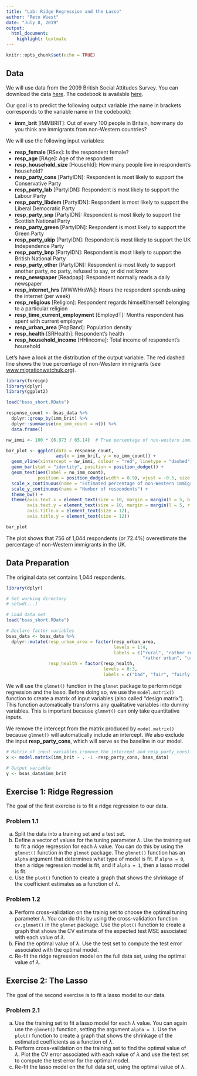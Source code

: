 ```yaml
---
title: "Lab: Ridge Regression and the Lasso"
author: "Reto Wüest"
date: "July 8, 2019"
output:
  html_document:
    highlight: textmate
---
```


```r
knitr::opts_chunk$set(echo = TRUE)
```

## Data

We will use data from the 2009 British Social Attitudes Survey. You can download the data [here](bsas_short.RData). The codebook is available [here](bsas_doc.pdf).

Our goal is to predict the following output variable (the name in brackets corresponds to the variable name in the codebook):

- **imm_brit** [IMMBRIT]: Out of every $100$ people in Britain, how many do you think are immigrants from non-Western countries?

We will use the following input variables:

- **resp_female** [RSex]: Is the respondent female?
- **resp_age** [RAge]: Age of the respondent
- **resp_household_size** [Househld]: How many people live in respondent's household?
- **resp_party_cons** [PartyIDN]: Respondent is most likely to support the Conservative Party
- **resp_party_lab** [PartyIDN]: Respondent is most likely to support the Labour Party
- **resp_party_libdem** [PartyIDN]: Respondent is most likely to support the Liberal Democratic Party
- **resp_party_snp** [PartyIDN]: Respondent is most likely to support the Scottish National Party
- **resp_party_green** [PartyIDN]: Respondent is most likely to support the Green Party
- **resp_party_ukip** [PartyIDN]: Respondent is most likely to support the UK Independence Party
- **resp_party_bnp** [PartyIDN]: Respondent is most likely to support the British National Party
- **resp_party_other** [PartyIDN]: Respondent is most likely to support another party, no party, refused to say, or did not know
- **resp_newspaper** [Readpap]: Respondent normally reads a daily newspaper
- **resp_internet_hrs** [WWWHrsWk]: Hours the respondent spends using the internet (per week)
- **resp_religious** [Religion]: Respondent regards himself/herself belonging to a particular religion
- **resp_time_current_employment** [EmploydT]: Months respondent has spent with current employer
- **resp_urban_area** [PopBand]: Population density
- **resp_health** [SRHealth]: Respondent's health
- **resp_household_income** [HHincome]: Total income of respondent's household

Let's have a look at the distribution of the output variable. The red dashed line shows the true percentage of non-Western immigrants (see [www.migrationwatchuk.org](https://www.migrationwatchuk.org)).

```r
library(foreign)
library(dplyr)
library(ggplot2)

load("bsas_short.RData")

response_count <- bsas_data %>%
  dplyr::group_by(imm_brit) %>%
  dplyr::summarise(no_imm_count = n()) %>%
  data.frame()

nw_immi <- 100 * (6.973 / 65.14)  # True percentage of non-western immigrants in the UK

bar_plot <- ggplot(data = response_count,
                   aes(x = imm_brit, y = no_imm_count)) +
  geom_vline(xintercept = nw_immi, colour = "red", linetype = "dashed") +
  geom_bar(stat = "identity", position = position_dodge()) +
  geom_text(aes(label = no_imm_count),
            position = position_dodge(width = 0.9), vjust = -0.5, size = 2) +
  scale_x_continuous(name = "Estimated percentage of non-Western immigrants") +
  scale_y_continuous(name = "Number of respondents") +
  theme_bw() +
  theme(axis.text.x = element_text(size = 10, margin = margin(t = 5, b = 5)),
        axis.text.y = element_text(size = 10, margin = margin(l = 5, r = 5)),
        axis.title.x = element_text(size = 12),
        axis.title.y = element_text(size = 12))

bar_plot
```

The plot shows that 756 of 1,044 respondents (or 72.4\%) overestimate the percentage of non-Western immigrants in the UK.

## Data Preparation

The original data set contains 1,044 respondents. 

```r
library(dplyr)

# Set working directory
# setwd(...)

# Load data set
load("bsas_short.RData")

# Declare factor variables
bsas_data <- bsas_data %>%
  dplyr::mutate(resp_urban_area = factor(resp_urban_area,
                                         levels = 1:4,
                                         labels = c("rural", "rather rural",
                                                    "rather urban", "urban")),
                resp_health = factor(resp_health,
                                     levels = 0:3,
                                     labels = c("bad", "fair", "fairly good", "good")))
```

We will use the `glmnet()` function in the `glmnet` package to perform ridge regression and the lasso. Before doing so, we use the `model.matrix()` function to create a matrix of input variables (also called "design matrix"). This function automatically transforms any qualitative variables into dummy variables. This is important because `glmnet()` can only take quantitative inputs.

We remove the intercept from the matrix produced by `model.matrix()` because `glmnet()` will automatically include an intercept. We also exclude the input **resp_party_cons**, which will serve as the baseline in our model.

```r
# Matrix of input variables (remove the intercept and resp_party_cons)
x <- model.matrix(imm_brit ~ . -1 -resp_party_cons, bsas_data)

# Output variable
y <- bsas_data$imm_brit
```

## Exercise 1: Ridge Regression

The goal of the first exercise is to fit a ridge regression to our data.

### Problem 1.1

a. Split the data into a training set and a test set.
b. Define a vector of values for the tuning parameter $\lambda$. Use the training set to fit a ridge regression for each $\lambda$ value. You can do this by using the `glmnet()` function in the `glmnet` package. The `glmnet()` function has an `alpha` argument that determines what type of model is fit. If `alpha = 0`, then a ridge regression model is fit, and if `alpha = 1`, then a lasso model is fit.
c. Use the `plot()` function to create a graph that shows the shrinkage of the coefficient estimates as a function of $\lambda$.

### Problem 1.2

a. Perform cross-validation on the trainig set to choose the optimal tuning parameter $\lambda$. You can do this by using the cross-validation function `cv.glmnet()` in the `glmnet` package. Use the `plot()` function to create a graph that shows the CV estimate of the expected test MSE associated with each value of $\lambda$.
b. Find the optimal value of $\lambda$. Use the test set to compute the test error associated with the optimal model.
c. Re-fit the ridge regression model on the full data set, using the optimal value of $\lambda$.

## Exercise 2: The Lasso

The goal of the second exercise is to fit a lasso model to our data.

### Problem 2.1

a. Use the training set to fit a lasso model for each $\lambda$ value. You can again use the `glmnet()` function, setting the argument `alpha = 1`. Use the `plot()` function to create a graph that shows the shrinkage of the estimated coefficients as a function of $\lambda$.
b. Perform cross-validation on the training set to find the optimal value of $\lambda$. Plot the CV error associated with each value of $\lambda$ and use the test set to compute the test error for the optimal model.
c. Re-fit the lasso model on the full data set, using the optimal value of $\lambda$.
